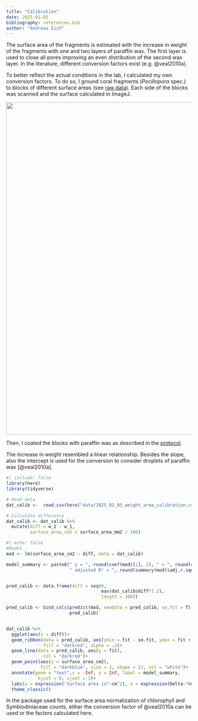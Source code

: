 ```yaml
---
title: "Calibration"
date: 2025-01-03
bibliography: references.bib
author: "Andreas Eich"
---
```


The surface area of the fragments is estimated with the increase in weight of the fragments with one and two layers of paraffin wax. The first layer is used to close all pores improving an even distribution of the second wax layer. In the literature, different conversion factors exist (e.g. @veal2010a).

To better reflect the actual conditions in the lab, I calculated my own conversion factors. To do so, I ground coral fragments (*Pocillopora* spec.) to blocks of different surface areas (see [raw data](data/2025_01_03_weight_area_calibration.csv)). Each side of the blocks was scanned and the surface calculated in ImageJ.

![](images/a-01.png){width="900"}

Then, I coated the blocks with paraffin wax as described in the [protocol](4_area.qmd).

The increase in weight resembled a linear relationship. Besides the slope, also the intercept is used for the conversion to consider droplets of paraffin wax [@veal2010a].

```r
#| include: false
library(here)
library(tidyverse)

# Read data
dat_calib <-  read.csv(here("data/2025_01_03_weight_area_calibration.csv"))

# Calculate difference
dat_calib <- dat_calib %>% 
  mutate(diff = w_2 - w_1,
         surface_area_cm2 = surface_area_mm2 / 100)

```

```r
#| echo: false
#Model
mod <- lm(surface_area_cm2 ~ diff, data = dat_calib)

model_summary <- paste0(" y = ", round(coef(mod)[1], 2), " + ", round(coef(mod)[2], 2), "x\n",
                        " adjusted R² = ", round(summary(mod)$adj.r.squared, 3))


pred_calib <- data.frame(diff = seq(0,
                                    max(dat_calib$diff*1.2),
                                    length = 100))

pred_calib <- bind_cols(predict(mod, newdata = pred_calib, se.fit = T),
                        pred_calib)


dat_calib %>% 
  ggplot(aes(x = diff))+
  geom_ribbon(data = pred_calib, aes(ymin = fit - se.fit, ymax = fit + se.fit),
              fill = "darkred", alpha = .2)+
  geom_line(data = pred_calib, aes(y = fit),
              col = "darkred")+
  geom_point(aes(y = surface_area_cm2),
             fill = "darkblue", size = 3, shape = 21, col = "white")+
  annotate(geom = "text",x = -Inf, y = Inf, label = model_summary,
            hjust = 0, vjust = 1)+
  labs(y = expression("Surface area in"~cm^2), x = expression(Delta~"Weight in g"))+
  theme_classic()
```

In the package used for the surface area normalization of chlorophyll and Symbiodiniaceae counts, either the conversion factor of @veal2010a can be used or the factors calculated here.
